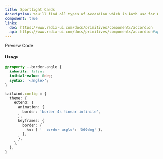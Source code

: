 ```yaml
---
title: Sportlight Cards
description: You'll find all types of Accordion which is both use for HTML, REACTJS and NEXTJS
component: true
links:
  doc: https://www.radix-ui.com/docs/primitives/components/accordion
  api: https://www.radix-ui.com/docs/primitives/components/accordion#api-reference
---
```


<Tabs defaultValue="preview" className="w-full relative">
  <TabsList>
    <TabsTrigger value="preview">Preview</TabsTrigger>
    <TabsTrigger value="codesnippet">Code</TabsTrigger>
  </TabsList>
  <TabsContent value="preview">
    <ComponentPreview
      basicPadding={true}
      name="gradientBorder"
      category="carousel"
    />
  </TabsContent>
  <TabsContent value="codesnippet">
    <CodeWrapper noExpand={true}>
      <CodePreview name="gradientBorder" category="carousel" />
    </CodeWrapper>
  </TabsContent>
</Tabs>

#### Usage

```css title="global.css"
@property --border-angle {
  inherits: false;
  initial-value: 0deg;
  syntax: '<angle>';
}
```

```ts title="tailwind.config.ts" {5,8-10}
tailwind.config = {
  theme: {
    extend: {
      animation: {
        border: 'border 4s linear infinite',
      },
      keyframes: {
        border: {
          to: { '--border-angle': '360deg' },
        },
      },
    },
  },
}
```
